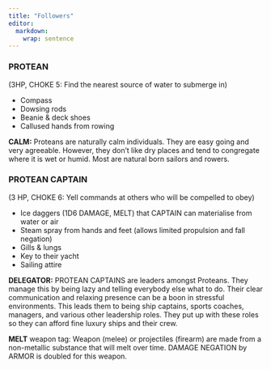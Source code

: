 ```yaml
---
title: "Followers"
editor: 
  markdown: 
    wrap: sentence
---
```


### PROTEAN {#protean}

(3HP, CHOKE 5: Find the nearest source of water to submerge in)

- Compass
- Dowsing rods
- Beanie & deck shoes
- Callused hands from rowing

__CALM:__ Proteans are naturally calm individuals. They are easy going and very agreeable. However, they don't like dry places and tend to congregate where it is wet or humid. Most are natural born sailors and rowers.

### PROTEAN CAPTAIN {#protean_captain}

(3 HP, CHOKE 6: Yell commands at others who will be compelled to obey)

- Ice daggers (1D6 DAMAGE, MELT) that CAPTAIN can materialise from water or air
- Steam spray from hands and feet (allows limited propulsion and fall negation)
- Gills & lungs
- Key to their yacht
- Sailing attire

__DELEGATOR:__ PROTEAN CAPTAINS are leaders amongst Proteans. They manage this by being lazy and telling everybody else what to do. Their clear communication and relaxing presence can be a boon in stressful environments. This leads them to being ship captains, sports coaches, managers, and various other leadership roles. They put up with these roles so they can afford fine luxury ships and their crew.

__MELT__ weapon tag: Weapon (melee) or projectiles (firearm) are made from a non-metallic substance that will melt over time. DAMAGE NEGATION by ARMOR is doubled for this weapon.